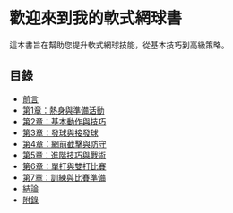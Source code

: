# 歡迎來到我的軟式網球書

這本書旨在幫助您提升軟式網球技能，從基本技巧到高級策略。

## 目錄

- [前言](/Preface)
- [第1章：熱身與準備活動](/Chapter1-WarmUpAndPreparation)
- [第2章：基本動作與技巧](/Chapter2-BasicTechniques)
- [第3章：發球與接發球](/Chapter3-ServingAndReceiving)
- [第4章：網前截擊與防守](/Chapter4-VolleyAndDefense)
- [第5章：進階技巧與戰術](/Chapter5-AdvancedTechniquesAndTactics)
- [第6章：單打與雙打比賽](/Chapter6-SinglesAndDoublesPlay)
- [第7章：訓練與比賽準備](/Chapter7-TrainingAndMatchPreparation)
- [結論](/Conclusion)
- [附錄](/Appendix)
